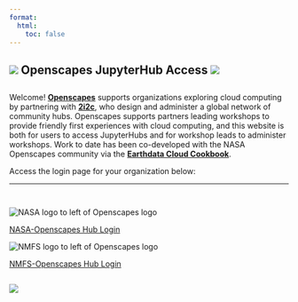 ```yaml
---
format:
  html:
    toc: false
---
```


::: {.text-center style="margin-bottom: 2em;"}

# ![](images/openscapes_hex.png){.inline} Openscapes JupyterHub Access ![](images/2i2c-logo.png){.inline}

:::

Welcome! [**Openscapes**](https://openscapes.org) supports organizations exploring cloud computing by partnering with [**2i2c**](https://2i2c.org), who design and administer a global network of community hubs. Openscapes supports partners leading workshops to provide friendly first experiences with cloud computing, and this website is both for users to access JupyterHubs and for workshop leads to administer workshops. Work to date has been co-developed with the NASA Openscapes community via the [**Earthdata Cloud Cookbook**](https://nasa-openscapes.github.io/earthdata-cloud-cookbook/).

Access the login page for your organization below:

---

::: {layout-ncol="2" style="margin-top: 3em;"}

::: {.text-center}

::: {.login-area}

![](images/nasa-openscapes.png){.login-logo alt="NASA logo to left of Openscapes logo"}

[NASA-Openscapes Hub Login](https://openscapes.2i2c.cloud/){.btn-login .nasa .btn .btn-primary .btn-lg role="button"}

:::

:::


::: {.text-center}

::: {.login-area}

![](images/nmfs-openscapes.png){.login-logo alt="NMFS logo to left of Openscapes logo"}

[NMFS-Openscapes Hub Login](https://nmfs-openscapes.2i2c.cloud/){.btn-login .noaa .btn .btn-primary .btn-lg role="button"}

:::

:::

:::

::: {.text-center}
![](images/jupyterhub-logo.png){style="margin-top: 1em;"}
:::

